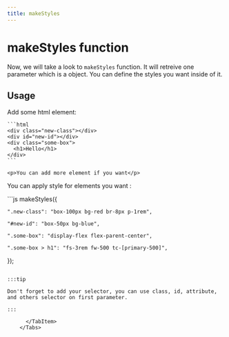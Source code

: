 ```yaml
---
title: makeStyles
---
```



# makeStyles function

Now, we will take a look to `makeStyles` function. It will retreive one parameter which is a object. You can define the styles you want inside of it.

## Usage

<Tabs>
  <TabItem value="html" label="HTML">
    <p>Add some html element:</p>

    ```html
    <div class="new-class"></div>
    <div id="new-id"></div>
    <div class="some-box">
      <h1>Hello</h1>
    </div>
    ```

    <p>You can add more element if you want</p>

  </TabItem>

  <TabItem value="js" label="JS">
<p>You can apply style for elements you want :</p>
```js
makeStyles({

    ".new-class": "box-100px bg-red br-8px p-1rem",

    "#new-id": "box-50px bg-blue",

    ".some-box": "display-flex flex-parent-center",

    ".some-box > h1": "fs-3rem fw-500 tc-[primary-500]",

});

```

:::tip

Don't forget to add your selector, you can use class, id, attribute, and others selector on first parameter.

:::

      </TabItem>
    </Tabs>
```
